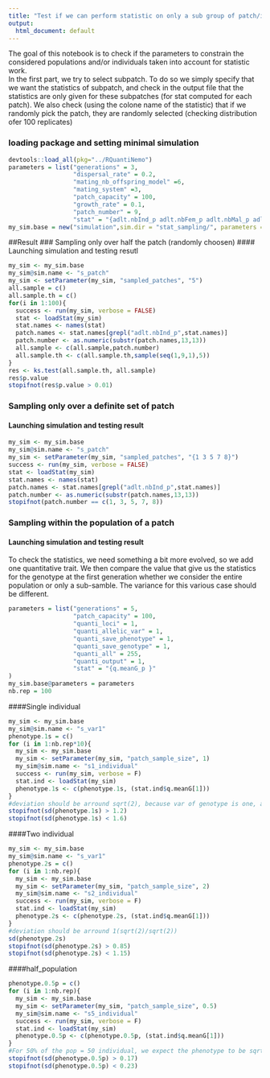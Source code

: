 ```yaml
---
title: "Test if we can perform statistic on only a sub group of patch/individual"
output:
  html_document: default
---
```

The goal of this notebook is to check if the parameters  to constrain the considered populations and/or individuals taken into account for statistic work.   
In the first part, we try to select subpatch. To do so we simply specify that we want the statistics of subpatch, and check in the output file that the statistics are only given for these subpatches (for stat computed for each patch). We also check (using the colone name of the statistic) that if we randomly pick the patch, they are randomly selected (checking distribution ofer 100 replicates)


### loading package and setting minimal simulation
```r
devtools::load_all(pkg="../RQuantiNemo")
parameters = list("generations" = 3,
                  "dispersal_rate" = 0.2,
                  "mating_nb_offspring_model" =6,
                  "mating_system" =3,
                  "patch_capacity" = 100,
                  "growth_rate" = 0.1,
                  "patch_number" = 9,
                  "stat" = "{adlt.nbInd_p adlt.nbFem_p adlt.nbMal_p adlt.nbInd adlt.meanInd adlt.sexRatio}")
my_sim.base = new("simulation",sim.dir = "stat_sampling/", parameters = parameters)
```

##Result
### Sampling only over half the patch (randomly choosen)
#### Launching simulation and testing resutl
```r
my_sim <- my_sim.base
my_sim@sim.name <- "s_patch"
my_sim <- setParameter(my_sim, "sampled_patches", "5")
all.sample = c()
all.sample.th = c()
for(i in 1:100){
  success <- run(my_sim, verbose = FALSE)
  stat <- loadStat(my_sim)
  stat.names <- names(stat)
  patch.names <- stat.names[grepl("adlt.nbInd_p",stat.names)]
  patch.number <- as.numeric(substr(patch.names,13,13))
  all.sample <- c(all.sample,patch.number)
  all.sample.th <- c(all.sample.th,sample(seq(1,9,1),5))
}
res <- ks.test(all.sample.th, all.sample)
res$p.value
stopifnot(res$p.value > 0.01)
```

### Sampling only over a definite set of patch
#### Launching simulation and testing result
```r
my_sim <- my_sim.base
my_sim@sim.name <- "s_patch"
my_sim <- setParameter(my_sim, "sampled_patches", "{1 3 5 7 8}")
success <- run(my_sim, verbose = FALSE)
stat <- loadStat(my_sim)
stat.names <- names(stat)
patch.names <- stat.names[grepl("adlt.nbInd_p",stat.names)]
patch.number <- as.numeric(substr(patch.names,13,13))
stopifnot(patch.number == c(1, 3, 5, 7, 8))
```


### Sampling within the population of a patch
#### Launching simulation and testing result
To check the statistics, we need something a bit more evolved, so we add one quantitative trait. We then compare the value that give us the statistics for the genotype at the first generation whether we consider the entire population or only a sub-samble. The variance for this various case should be different. 
```r
parameters = list("generations" = 5, 
                  "patch_capacity" = 100,
                  "quanti_loci" = 1,
                  "quanti_allelic_var" = 1,
                  "quanti_save_phenotype" = 1,
                  "quanti_save_genotype" = 1,
                  "quanti_all" = 255,
                  "quanti_output" = 1,
                  "stat" = "{q.meanG_p }"
)
my_sim.base@parameters = parameters
nb.rep = 100
```


####Single individual
```r
my_sim <- my_sim.base
my_sim@sim.name <- "s_var1"
phenotype.1s = c()
for (i in 1:nb.rep*10){
  my_sim <- my_sim.base
  my_sim <- setParameter(my_sim, "patch_sample_size", 1)
  my_sim@sim.name <- "s1_individual"
  success <- run(my_sim, verbose = F)
  stat.ind <- loadStat(my_sim)
  phenotype.1s <- c(phenotype.1s, (stat.ind$q.meanG[1]))
}
#deviation should be arround sqrt(2), because var of genotype is one, and therefore var of phenotype = 2
stopifnot(sd(phenotype.1s) > 1.2)
stopifnot(sd(phenotype.1s) < 1.6)
```


####Two individual
```r
my_sim <- my_sim.base
my_sim@sim.name <- "s_var1"
phenotype.2s = c()
for (i in 1:nb.rep){
  my_sim <- my_sim.base
  my_sim <- setParameter(my_sim, "patch_sample_size", 2)
  my_sim@sim.name <- "s2_individual"
  success <- run(my_sim, verbose = F)
  stat.ind <- loadStat(my_sim)
  phenotype.2s <- c(phenotype.2s, (stat.ind$q.meanG[1]))
}
#deviation should be arround 1(sqrt(2)/sqrt(2))
sd(phenotype.2s)
stopifnot(sd(phenotype.2s) > 0.85)
stopifnot(sd(phenotype.2s) < 1.15)
```


####half_population
```r
phenotype.0.5p = c()
for (i in 1:nb.rep){
  my_sim <- my_sim.base
  my_sim <- setParameter(my_sim, "patch_sample_size", 0.5)
  my_sim@sim.name <- "s5_individual"
  success <- run(my_sim, verbose = F)
  stat.ind <- loadStat(my_sim)
  phenotype.0.5p <- c(phenotype.0.5p, (stat.ind$q.meanG[1]))
}
#For 50% of the pop = 50 individual, we expect the phenotype to be sqrt(2)/sqrt(50) = 0.2
stopifnot(sd(phenotype.0.5p) > 0.17)
stopifnot(sd(phenotype.0.5p) < 0.23)
```
